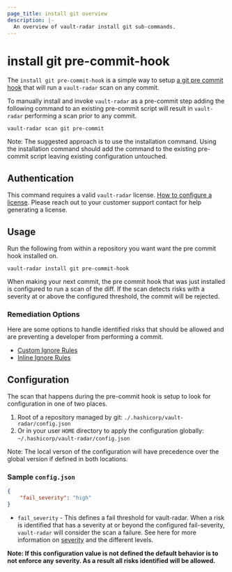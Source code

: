 ```yaml
---
page_title: install git overview
description: |-
  An overview of vault-radar install git sub-commands.
---
```


# install git pre-commit-hook

The `install git pre-commit-hook` is a simple way to setup [a git pre commit hook](https://git-scm.com/book/en/v2/Customizing-Git-Git-Hooks) that will run a `vault-radar` scan on any commit.

To manually install and invoke `vault-radar` as a pre-commit step adding the following command to an existing pre-commit script will result in `vault-radar` performing a scan prior to any commit.

<CodeBlockConfig>

```plaintext
vault-radar scan git pre-commit
```
</CodeBlockConfig>

Note: The suggested approach is to use the installation command. Using the installation command should add the command to the existing pre-commit script leaving existing configuration untouched.

## Authentication
This command requires a valid `vault-radar` license. [How to configure a license](/hcp/docs/vault-radar/cli/index#Offline-mode). Please reach out to your customer support contact for help generating a license.

## Usage
Run the following from within a repository you want want the pre commit hook installed on.

<CodeBlockConfig>

```plaintext
vault-radar install git pre-commit-hook
```
</CodeBlockConfig>

When making your next commit, the pre commit hook that was just installed is configured to run a scan of the diff. If the scan detects risks with a severity at or above the configured threshold, the commit will be rejected.


### Remediation Options
Here are some options to handle identified risks that should be allowed and are preventing a developer from performing a commit.

* [Custom Ignore Rules](/hcp/docs/vault-radar/cli/configuration/write-custom-ignore-rules)
* [Inline Ignore Rules](/hcp/docs/vault-radar/concepts/write-inline-ignore-rules)

## Configuration
The scan that happens during the pre-commit hook is setup to look for configuration in one of two places.
1. Root of a repository managed by git: `./.hashicorp/vault-radar/config.json`
2. Or in your user `HOME` directory to apply the configuration globally: `~/.hashicorp/vault-radar/config.json`

Note: The local verson of the configuration will have precedence over the global version if defined in both locations.

### Sample `config.json`

<CodeBlockConfig>

```json
{
    "fail_severity": "high"
}
```

</CodeBlockConfig>

* `fail_severity` - This defines a fail threshold for vault-radar. When a risk is identified that has a severity at or beyond the configured fail-severity, `vault-radar` will consider the scan a failure. See here for more information on [severity](/hcp/docs/vault-radar/concepts/severity) and the different levels.

**Note: If this configuration value is not defined the default behavior is to not enforce any severity. As a result all risks identified will be allowed.**